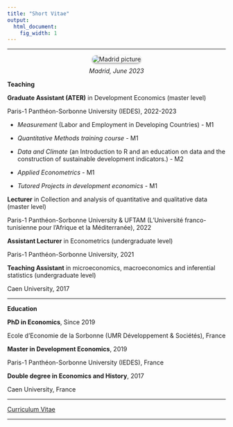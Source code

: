 ```yaml
---
title: "Short Vitae"
output:
  html_document:
    fig_width: 1
---
```




---

<style>
figure {
  text-align: center;
}

figcaption {
  margin-top: 10px;
}

</style>

<style>
  .rounded-image {
    border-radius: 10px; /* Ajoute des coins arrondis de 10 pixels */
    box-shadow: 0px 2px 4px rgba(0, 0, 0, 0.4); /* Ajoute une ombre de 2 pixels de hauteur et 4 pixels de flou */
  }
</style>

<p>
<div class="row">
<figure>
  <img alt="Madrid picture" src="images/IMG_20230620_191914.jpg" class="rounded-image"/>
  <figcaption> <i>Madrid, June 2023 </i> </figcaption>
</figure>
</div>
</p>

**Teaching**

**Graduate Assistant (ATER)** in Development Economics (master level)

Paris-1 Panthéon-Sorbonne University (IEDES), 2022-2023

- *Measurement* (Labor and Employment in Developing Countries) - M1

- *Quantitative Methods training course* - M1

- *Data and Climate* (an Introduction to R and an education on data and the construction of sustainable development indicators.) - M2

- *Applied Econometrics* - M1

- *Tutored Projects in development economics* - M1


**Lecturer** in Collection and analysis of quantitative and qualitative data (master level)

Paris-1 Panthéon-Sorbonne University & UFTAM (L'Université franco-tunisienne pour l'Afrique et la Méditerranée), 2022


**Assistant Lecturer** in Econometrics (undergraduate level)

Paris-1 Panthéon-Sorbonne University, 2021


**Teaching Assistant** in microeconomics, macroeconomics and inferential statistics (undergraduate level)

Caen University, 2017






----

**Education**

**PhD in Economics**, Since 2019

Ecole d'Economie de la Sorbonne (UMR Développement & Sociétés), France


**Master in Development Economics**, 2019

Paris-1 Panthéon-Sorbonne University (IEDES), France


**Double degree in Economics and History**, 2017

Caen University, France

----

[Curriculum Vitae](https://jeanbaptisteguiffard.github.io/mywebsite/CV_Guiffard-2023.pdf)

----
